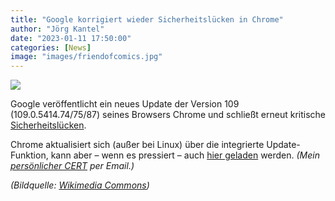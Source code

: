 ```yaml
---
title: "Google korrigiert wieder Sicherheitslücken in Chrome"
author: "Jörg Kantel"
date: "2023-01-11 17:50:00"
categories: [News]
image: "images/friendofcomics.jpg"
---
```


[![](images/friendofcomics-b.jpg)](https://upload.wikimedia.org/wikipedia/commons/thumb/4/4b/Caricatures_of_William_Randolph_Hearst_detail%2C_from-_Friend_of_the_Comic_People_1906_%28cropped%29.jpg/1188px-Caricatures_of_William_Randolph_Hearst_detail%2C_from-_Friend_of_the_Comic_People_1906_%28cropped%29.jpg)

Google veröffentlicht ein neues Update der Version 109 (109.0.5414.74/75/87) seines Browsers Chrome und schließt erneut kritische [Sicherheitslücken](https://chromereleases.googleblog.com/2023/01/stable-channel-update-for-desktop.html).

Chrome aktualisiert sich (außer bei Linux) über die integrierte Update-Funktion, kann aber -- wenn es pressiert -- auch [hier geladen](https://www.google.com/intl/de/chrome/browser/) werden. *(Mein [persönlicher CERT](http://www.gwdg.de/~mreiman1/) per Email.)*

*(Bildquelle: [Wikimedia Commons](https://commons.wikimedia.org/wiki/File:Caricatures_of_William_Randolph_Hearst_detail,_from-_Friend_of_the_Comic_People_1906_(cropped).jpg))*